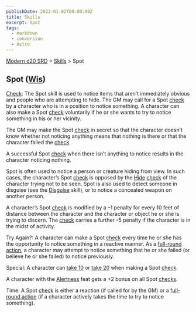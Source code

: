 ```yaml
---
publishDate: 2023-01-02T00:00:00Z
title: Skills
excerpt: Spot
tags:
  - markdown
  - conversion
  - Astro
---
```


[Modern d20 SRD](/#modernD20) > [Skills](modern-d20-srd-skills-index) > Spot

## Spot ([Wis](modern-d20-srd-basics-ability-scores))

[Check](modern-d20-srd-skills-skill-basics-php#skill-check-index): The Spot
skill is used to notice items that aren’t immediately obvious and people who
are attempting to hide. The GM may call for a Spot [check](modern-d20-srd-skills-skill-basics-php#skill-check-index) by a character who is in a position
to notice something. A character can also make a Spot [check](modern-d20-srd-skills-skill-basics-php#skill-check-index) voluntarily if he or she wants to
try to notice something in his or her vicinity.

The GM may make the Spot [check](modern-d20-srd-skills-skill-basics-php#skill-check-index) in secret so that the character doesn’t know whether not noticing
anything means that nothing is there or that the character failed the
[check](modern-d20-srd-skills-skill-basics-php#skill-check-index).

A successful Spot [check](modern-d20-srd-skills-skill-basics-php#skill-check-index) when there isn’t anything to notice results in the character noticing
nothing.

Spot is often used to notice a person or creature hiding from view. In such
cases, the character’s Spot [check](modern-d20-srd-skills-skill-basics-php#skill-check-index) is opposed by the [Hide](modern-d20-srd-skills-hide)
[check](modern-d20-srd-skills-skill-basics-php#skill-check-index) of the
character trying not to be seen. Spot is also used to detect someone in
disguise (see the [Disguise](modern-d20-srd-skills-disguise) skill), or to
notice a concealed weapon on another person.

A character’s Spot [check](modern-d20-srd-skills-skill-basics-php#skill-check-index) is modified by a –1 penalty for every 10 feet of distance between the
character and the character or object he or she is trying to discern. The
[check](modern-d20-srd-skills-skill-basics-php#skill-check-index) carries a
further –5 penalty if the character is in the midst of activity.

Try Again?: A character can make a Spot [check](modern-d20-srd-skills-skill-basics-php#skill-check-index) every time he or she has the opportunity to
notice something in a reactive manner. As a [full-round action](modern-d20-srd-combat-full-round-actions), a character may attempt to
notice something that he or she failed (or believe he or she failed) to notice
previously.

Special: A character can [take 10](modern-d20-srd-skills-skill-basics-php#take10-index) or [take 20](modern-d20-srd-skills-skill-basics-php#take20-index) when making a Spot [check](modern-d20-srd-skills-skill-basics-php#skill-check-index).

A character with the [Alertness](modern-d20-srd-feats-alertness) feat gets a
+2 bonus on all Spot [checks](modern-d20-srd-skills-skill-basics-php#skill-check-index).

Time: A Spot [check](modern-d20-srd-skills-skill-basics-php#skill-check-index)
is either a reaction (if called for by the GM) or a [full-round action](modern-d20-srd-combat-full-round-actions) (if a character actively
takes the time to try to notice something).

